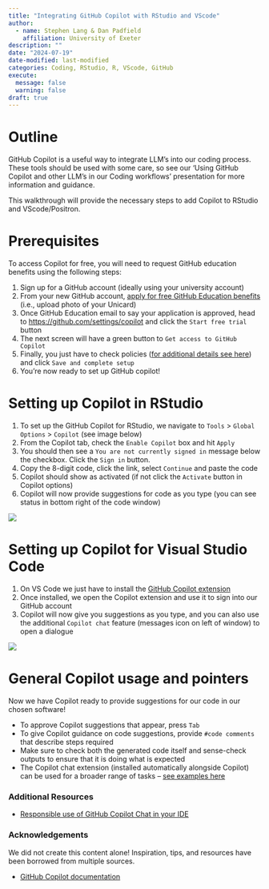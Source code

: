 ```yaml
---
title: "Integrating GitHub Copilot with RStudio and VScode"
author: 
  - name: Stephen Lang & Dan Padfield
    affiliation: University of Exeter
description: ""
date: "2024-07-19"
date-modified: last-modified
categories: Coding, RStudio, R, VScode, GitHub
execute:
  message: false
  warning: false
draft: true
---
```


# Outline

GitHub Copilot is a useful way to integrate LLM's into our coding process. These tools should be used with some care, so see our 'Using GitHub Copilot and other LLM's in our Coding workflows' presentation for more information and guidance.

This walkthrough will provide the necessary steps to add Copilot to RStudio and VScode/Positron.

# Prerequisites

To access Copilot for free, you will need to request GitHub education benefits using the following steps:

1.  Sign up for a GitHub account (ideally using your university account)
2.  From your new GitHub account, [apply for free GitHub Education benefits](https://education.github.com/discount_requests/application) (i.e., upload photo of your Unicard)
3.  Once GitHub Education email to say your application is approved, head to [https://github.com/settings/copilot](https://github.com/settings/copilot) and click the `Start free trial` button
4.  The next screen will have a green button to `Get access to GitHub Copilot`
5.  Finally, you just have to check policies ([for additional details see here](https://docs.github.com/en/copilot/managing-copilot/managing-copilot-as-an-individual-subscriber/managing-copilot-policies-as-an-individual-subscriber#enabling-or-disabling-suggestions-matching-public-code)) and click `Save and complete setup`
5.  You're now ready to set up GitHub copilot!

# Setting up Copilot in RStudio

1.  To set up the GitHub Copilot for RStudio, we navigate to `Tools` \> `Global Options` \> `Copilot` (see image below)
2.  From the Copilot tab, check the `Enable Copilot` box and hit `Apply`
3.  You should then see a `You are not currently signed in` message below the checkbox. Click the `Sign in` button.
4.  Copy the 8-digit code, click the link, select `Continue` and paste the code
5.  Copilot should show as activated (if not click the `Activate` button in Copilot options)
6.  Copilot will now provide suggestions for code as you type (you can see status in bottom right of the code window)

![](rstudio_options.png){.lightbox}

# Setting up Copilot for Visual Studio Code

1.  On VS Code we just have to install the [GitHub Copilot extension](https://marketplace.visualstudio.com/items?itemName=GitHub.copilot)
2.  Once installed, we open the Copilot extension and use it to sign into our GitHub account
3.  Copilot will now give you suggestions as you type, and you can also use the additional `Copilot chat` feature (messages icon on left of window) to open a dialogue

![](vscode_copilot.png){.lightbox}

# General Copilot usage and pointers

Now we have Copilot ready to provide suggestions for our code in our chosen software!

-   To approve Copilot suggestions that appear, press `Tab`
-   To give Copilot guidance on code suggestions, provide `#code comments` that describe steps required
-   Make sure to check both the generated code itself and sense-check outputs to ensure that it is doing what is expected
-   The Copilot chat extension (installed automatically alongside Copilot) can be used for a broader range of tasks -- [see examples here](https://docs.github.com/en/copilot/using-github-copilot/example-use-cases/example-prompts-for-copilot-chat?tool=vscode)

### Additional Resources

-   [Responsible use of GitHub Copilot Chat in your IDE](https://docs.github.com/en/copilot/responsible-use-of-github-copilot-features/responsible-use-of-github-copilot-chat-in-your-ide)

### Acknowledgements

We did not create this content alone! Inspiration, tips, and resources have been borrowed from multiple sources.

-   [GitHub Copilot documentation](https://docs.github.com/en/copilot)
